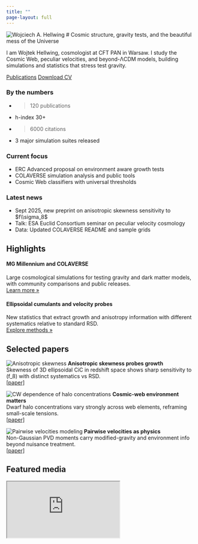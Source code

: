 ```yaml
---
title: ""
page-layout: full
---
```


::: {.hero}
![Wojciech A. Hellwing](assets/portrait.jpg){.portrait}
# Cosmic structure, gravity tests, and the beautiful mess of the Universe

I am Wojtek Hellwing, cosmologist at CFT PAN in Warsaw. I study the Cosmic Web, peculiar velocities, and beyond-ΛCDM models, building simulations and statistics that stress test gravity.

[Publications](publications.qmd){.btn .btn-primary} [Download CV](cv.qmd){.btn .btn-outline-light}
:::

::: {.grid .cards}

::: {.g-col-12 .g-col-md-4}
### By the numbers
- > 120 publications  
- h-index 30+  
- > 6000 citations  
- 3 major simulation suites released  
:::

::: {.g-col-12 .g-col-md-4}
### Current focus
- ERC Advanced proposal on environment aware growth tests  
- COLAVERSE simulation analysis and public tools  
- Cosmic Web classifiers with universal thresholds  
:::

::: {.g-col-12 .g-col-md-4}
### Latest news
- Sept 2025, new preprint on anisotropic skewness sensitivity to $f\\sigma_8$  
- Talk: ESA Euclid Consortium seminar on peculiar velocity cosmology  
- Data: Updated COLAVERSE README and sample grids  
:::

:::

## Highlights

::: {.grid .cards}
::: {.g-col-12 .g-col-md-6}
#### MG Millennium and COLAVERSE
Large cosmological simulations for testing gravity and dark matter models, with community comparisons and public releases.  
[Learn more »](research.qmd#simulation-campaigns)
:::

::: {.g-col-12 .g-col-md-6}
#### Ellipsoidal cumulants and velocity probes
New statistics that extract growth and anisotropy information with different systematics relative to standard RSD.  
[Explore methods »](research.qmd#novel-statistics)
:::
:::

## Selected papers

::: {.grid .cards}
::: {.g-col-12 .g-col-md-4}
<div class="paper-card">
  <img src="assets/papers/drozda2025_aniso_skew.png" alt="Anisotropic skewness" class="paper-thumb" loading="lazy"/>
  **Anisotropic skewness probes growth**  
  Skewness of 3D ellipsoidal CiC in redshift space shows sharp sensitivity to \(f\sigma_8\) with distinct systematics vs RSD.  
  [[paper]](publications.html#ref-2025arXiv250601762D){.btn .btn-sm}
</div>
:::

::: {.g-col-12 .g-col-md-4}
<div class="paper-card">
  <img src="assets/papers/hellwing2021_cw_conc.png" alt="CW dependence of halo concentrations" class="paper-thumb" loading="lazy"/>
  **Cosmic-web environment matters**  
  Dwarf halo concentrations vary strongly across web elements, reframing small-scale tensions.  
  [[paper]](publications.html#ref-2021PhRvD.103f3517H){.btn .btn-sm}
</div>
:::

::: {.g-col-12 .g-col-md-4}
<div class="paper-card">
  <img src="assets/papers/jaber2024_pv.png" alt="Pairwise velocities modeling" class="paper-thumb" loading="lazy"/>
  **Pairwise velocities as physics**  
  Non-Gaussian PVD moments carry modified-gravity and environment info beyond nuisance treatment.  
  [[paper]](publications.html#ref-2024PhRvD.109l3528J){.btn .btn-sm}
</div>
:::
:::

## Featured media
<div class="video-embed">
  <iframe
    src="https://www.youtube-nocookie.com/embed/XQ7lCcKRS9U?rel=0"
    title="CosmoVerse@Cracow"
    loading="lazy"
    allow="accelerometer; autoplay; clipboard-write; encrypted-media; gyroscope; picture-in-picture; web-share"
    referrerpolicy="strict-origin-when-cross-origin"
    allowfullscreen>
  </iframe>
</div>


